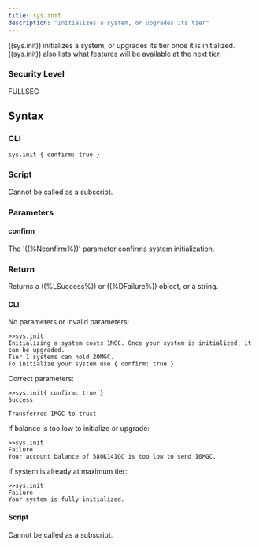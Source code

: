 ```yaml
---
title: sys.init
description: "Initializes a system, or upgrades its tier"
---
```


((sys.init)) initializes a system, or upgrades its tier once it is initialized. ((sys.init)) also lists what features will be available at the next tier.

### Security Level

FULLSEC

## Syntax

### CLI

```
sys.init { confirm: true }
```

### Script

Cannot be called as a subscript.

### Parameters

#### confirm

The '((%Nconfirm%))' parameter confirms system initialization.

### Return

Returns a ((%LSuccess%)) or ((%DFailure%)) object, or a string.

#### CLI

No parameters or invalid parameters:

```
>>sys.init
Initializing a system costs 1MGC. Once your system is initialized, it can be upgraded.
Tier 1 systems can hold 20MGC.
To initialize your system use { confirm: true }
```

Correct parameters:

```
>>sys.init{ confirm: true }
Success

Transferred 1MGC to trust
```

If balance is too low to initialize or upgrade:

```
>>sys.init
Failure
Your account balance of 580K141GC is too low to send 10MGC.
```

If system is already at maximum tier:

```
>>sys.init
Failure
Your system is fully initialized.
```

#### Script

Cannot be called as a subscript.
